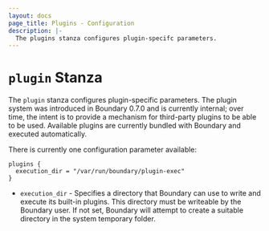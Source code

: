 ```yaml
---
layout: docs
page_title: Plugins - Configuration
description: |-
  The plugins stanza configures plugin-specifc parameters.
---
```


# `plugin` Stanza

The `plugin` stanza configures plugin-specific parameters. The plugin system was
introduced in Boundary 0.7.0 and is currently internal; over time, the intent is
to provide a mechanism for third-party plugins to be able to be used. Available
plugins are currently bundled with Boundary and executed automatically.

There is currently one configuration parameter available:

```hcl
plugins {
  execution_dir = "/var/run/boundary/plugin-exec"
}
```

- `execution_dir` - Specifies a directory that Boundary can use to write and
  execute its built-in plugins. This directory must be writeable by the Boundary
  user. If not set, Boundary will attempt to create a suitable directory in the
  system temporary folder.
